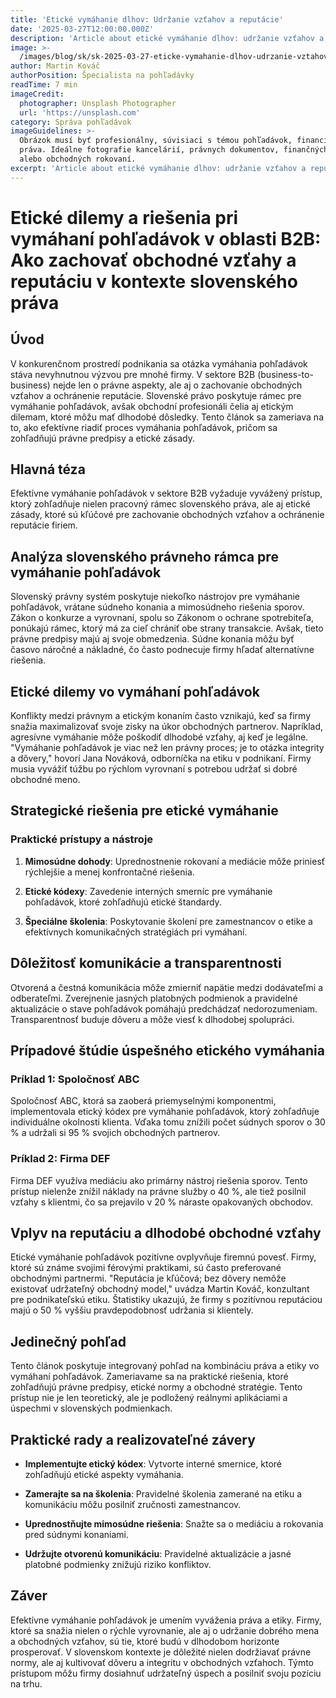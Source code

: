```yaml
---
title: 'Etické vymáhanie dlhov: Udržanie vzťahov a reputácie'
date: '2025-03-27T12:00:00.000Z'
description: 'Article about etické vymáhanie dlhov: udržanie vzťahov a reputácie'
image: >-
  /images/blog/sk/sk-2025-03-27-eticke-vymahanie-dlhov-udrzanie-vztahov-a-reputacie-1743103076768.jpg
author: Martin Kováč
authorPosition: Špecialista na pohľadávky
readTime: 7 min
imageCredit:
  photographer: Unsplash Photographer
  url: 'https://unsplash.com'
category: Správa pohľadávok
imageGuidelines: >-
  Obrázok musí byť profesionálny, súvisiaci s témou pohľadávok, financií alebo
  práva. Ideálne fotografie kancelárií, právnych dokumentov, finančných grafov
  alebo obchodných rokovaní.
excerpt: 'Article about etické vymáhanie dlhov: udržanie vzťahov a reputácie'
---
```

# Etické dilemy a riešenia pri vymáhaní pohľadávok v oblasti B2B: Ako zachovať obchodné vzťahy a reputáciu v kontexte slovenského práva

## Úvod

V konkurenčnom prostredí podnikania sa otázka vymáhania pohľadávok stáva nevyhnutnou výzvou pre mnohé firmy. V sektore B2B (business-to-business) nejde len o právne aspekty, ale aj o zachovanie obchodných vzťahov a ochránenie reputácie. Slovenské právo poskytuje rámec pre vymáhanie pohľadávok, avšak obchodní profesionáli čelia aj etickým dilemam, ktoré môžu mať dlhodobé dôsledky. Tento článok sa zameriava na to, ako efektívne riadiť proces vymáhania pohľadávok, pričom sa zohľadňujú právne predpisy a etické zásady.

## Hlavná téza

Efektívne vymáhanie pohľadávok v sektore B2B vyžaduje vyvážený prístup, ktorý zohľadňuje nielen pracovný rámec slovenského práva, ale aj etické zásady, ktoré sú kľúčové pre zachovanie obchodných vzťahov a ochránenie reputácie firiem.

## Analýza slovenského právneho rámca pre vymáhanie pohľadávok

Slovenský právny systém poskytuje niekoľko nástrojov pre vymáhanie pohľadávok, vrátane súdneho konania a mimosúdneho riešenia sporov. Zákon o konkurze a vyrovnaní, spolu so Zákonom o ochrane spotrebiteľa, ponúkajú rámec, ktorý má za cieľ chrániť obe strany transakcie. Avšak, tieto právne predpisy majú aj svoje obmedzenia. Súdne konania môžu byť časovo náročné a nákladné, čo často podnecuje firmy hľadať alternatívne riešenia.

## Etické dilemy vo vymáhaní pohľadávok

Konflikty medzi právnym a etickým konaním často vznikajú, keď sa firmy snažia maximalizovať svoje zisky na úkor obchodných partnerov. Napríklad, agresívne vymáhanie môže poškodiť dlhodobé vzťahy, aj keď je legálne. "Vymáhanie pohľadávok je viac než len právny proces; je to otázka integrity a dôvery," hovorí Jana Nováková, odborníčka na etiku v podnikaní. Firmy musia vyvážiť túžbu po rýchlom vyrovnaní s potrebou udržať si dobré obchodné meno.

## Strategické riešenia pre etické vymáhanie

### Praktické prístupy a nástroje

1. **Mimosúdne dohody**: Uprednostnenie rokovaní a mediácie môže priniesť rýchlejšie a menej konfrontačné riešenia.

2. **Etické kódexy**: Zavedenie interných smerníc pre vymáhanie pohľadávok, ktoré zohľadňujú etické štandardy.

3. **Špeciálne školenia**: Poskytovanie školení pre zamestnancov o etike a efektívnych komunikačných stratégiách pri vymáhaní.

## Dôležitosť komunikácie a transparentnosti

Otvorená a čestná komunikácia môže zmierniť napätie medzi dodávateľmi a odberateľmi. Zverejnenie jasných platobných podmienok a pravidelné aktualizácie o stave pohľadávok pomáhajú predchádzať nedorozumeniam. Transparentnosť buduje dôveru a môže viesť k dlhodobej spolupráci.

## Prípadové štúdie úspešného etického vymáhania

### Príklad 1: Spoločnosť ABC

Spoločnosť ABC, ktorá sa zaoberá priemyselnými komponentmi, implementovala etický kódex pre vymáhanie pohľadávok, ktorý zohľadňuje individuálne okolnosti klienta. Vďaka tomu znížili počet súdnych sporov o 30 % a udržali si 95 % svojich obchodných partnerov.

### Príklad 2: Firma DEF

Firma DEF využíva mediáciu ako primárny nástroj riešenia sporov. Tento prístup nielenže znížil náklady na právne služby o 40 %, ale tiež posilnil vzťahy s klientmi, čo sa prejavilo v 20 % náraste opakovaných obchodov.

## Vplyv na reputáciu a dlhodobé obchodné vzťahy

Etické vymáhanie pohľadávok pozitívne ovplyvňuje firemnú povesť. Firmy, ktoré sú známe svojimi férovými praktikami, sú často preferované obchodnými partnermi. "Reputácia je kľúčová; bez dôvery nemôže existovať udržateľný obchodný model," uvádza Martin Kováč, konzultant pre podnikateľskú etiku. Štatistiky ukazujú, že firmy s pozitívnou reputáciou majú o 50 % vyššiu pravdepodobnosť udržania si klientely.

## Jedinečný pohľad

Tento článok poskytuje integrovaný pohľad na kombináciu práva a etiky vo vymáhaní pohľadávok. Zameriavame sa na praktické riešenia, ktoré zohľadňujú právne predpisy, etické normy a obchodné stratégie. Tento prístup nie je len teoretický, ale je podložený reálnymi aplikáciami a úspechmi v slovenských podmienkach.

## Praktické rady a realizovateľné závery

- **Implementujte etický kódex**: Vytvorte interné smernice, ktoré zohľadňujú etické aspekty vymáhania.

- **Zamerajte sa na školenia**: Pravidelné školenia zamerané na etiku a komunikáciu môžu posilniť zručnosti zamestnancov.

- **Uprednostňujte mimosúdne riešenia**: Snažte sa o mediáciu a rokovania pred súdnymi konaniami.

- **Udržujte otvorenú komunikáciu**: Pravidelné aktualizácie a jasné platobné podmienky znižujú riziko konfliktov.

## Záver

Efektívne vymáhanie pohľadávok je umením vyváženia práva a etiky. Firmy, ktoré sa snažia nielen o rýchle vyrovnanie, ale aj o udržanie dobrého mena a obchodných vzťahov, sú tie, ktoré budú v dlhodobom horizonte prosperovať. V slovenskom kontexte je dôležité nielen dodržiavať právne normy, ale aj kultivovať dôveru a integritu v obchodných vzťahoch. Týmto prístupom môžu firmy dosiahnuť udržateľný úspech a posilniť svoju pozíciu na trhu.
